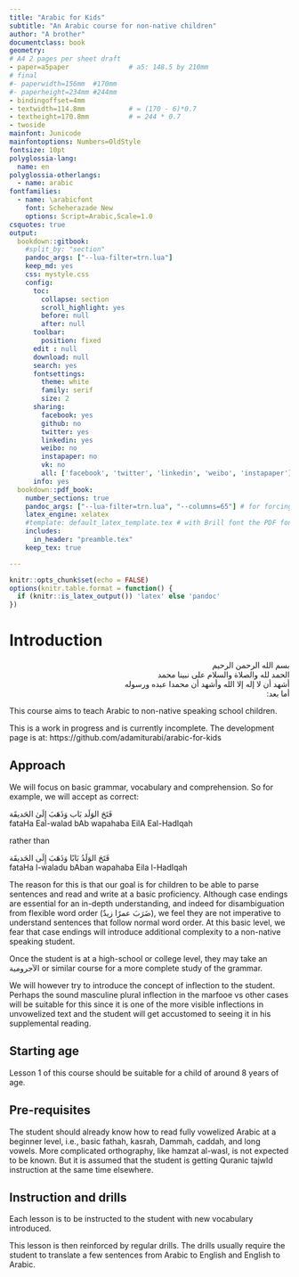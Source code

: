 ```yaml
---
title: "Arabic for Kids"
subtitle: "An Arabic course for non-native children"
author: "A brother"
documentclass: book
geometry:
# A4 2 pages per sheet draft
- paper=a5paper               # a5: 148.5 by 210mm
# final
#- paperwidth=156mm  #170mm
#- paperheight=234mm #244mm
- bindingoffset=4mm
- textwidth=114.8mm           # = (170 - 6)*0.7
- textheight=170.8mm          # = 244 * 0.7
- twoside
mainfont: Junicode
mainfontoptions: Numbers=OldStyle
fontsize: 10pt
polyglossia-lang:
  name: en
polyglossia-otherlangs:
  - name: arabic
fontfamilies:
  - name: \arabicfont
    font: Scheherazade New
    options: Script=Arabic,Scale=1.0
csquotes: true
output:
  bookdown::gitbook:
    #split_by: "section"
    pandoc_args: ["--lua-filter=trn.lua"]
    keep_md: yes
    css: mystyle.css
    config:
      toc:
        collapse: section
        scroll_highlight: yes
        before: null
        after: null
      toolbar:
        position: fixed
      edit : null
      download: null
      search: yes
      fontsettings:
        theme: white
        family: serif
        size: 2
      sharing:
        facebook: yes
        github: no
        twitter: yes
        linkedin: yes
        weibo: no
        instapaper: no
        vk: no
        all: ['facebook', 'twitter', 'linkedin', 'weibo', 'instapaper']
      info: yes
  bookdown::pdf_book:
    number_sections: true
    pandoc_args: ["--lua-filter=trn.lua", "--columns=65"] # for forcing word wrap in pipe tables
    latex_engine: xelatex
    #template: default_latex_template.tex # with Brill font the PDF font is too large and this needs to be uncommented. includes and in_header should then be commented
    includes:
      in_header: "preamble.tex"
    keep_tex: true

---
```


```r
knitr::opts_chunk$set(echo = FALSE)
options(knitr.table.format = function() {
  if (knitr::is_latex_output()) 'latex' else 'pandoc'
})
```

# Introduction {-}

:::{lang=ar dir=rtl}
بسم الله الرحمن الرحيم  
الحمد لله والصلاة والسلام على نبينا محمد  
أشهد أن لا إله إلا الله وأشهد أن محمدا عبده ورسوله  
أما بعد:
:::

This course aims to teach Arabic to non-native speaking school children.

This is a work in progress and is currently incomplete. The development page is at: https://github.com/adamiturabi/arabic-for-kids

## Approach {-}

We will focus on basic grammar, vocabulary and comprehension. So for example, we will accept as correct:

[فَتَحَ الوَلَد بَاب وَذَهَبَ إِلَىٰ الحَديقَة]{.ar}  
[fataHa Eal-walad bAb wapahaba EilA Eal-HadIqah]{.trn}

rather than

[فَتَحَ الوَلَدُ بَابًا وَذَهَبَ إِلَى الحَديقَة]{.ar}  
[fataHa l-waladu bAban wapahaba Eila l-HadIqah]{.trn}

The reason for this is that our goal is for children to be able to parse sentences and read and write at a basic proficiency. Although case endings are essential for an in-depth understanding, and indeed for disambiguation from flexible word order ([ضَرَبَ عمرًا زيدٌ]{.ar}), we feel they are not imperative to understand sentences that follow normal word order. At this basic level, we fear that case endings will introduce additional complexity to a non-native speaking student.

Once the student is at a high-school or college level, they may take an [الآجرومية]{.ar} or similar course for a more complete study of the grammar.

We will however try to introduce the concept of inflection to the student. Perhaps the sound masculine plural inflection in the [marfooe]{.trn} vs other cases will be suitable for this since it is one of the more visible inflections in unvowelized text and the student will get accustomed to seeing it in his supplemental reading.

## Starting age {-}

Lesson 1 of this course should be suitable for a child of around 8 years of age.

## Pre-requisites {-}

The student should already know how to read fully vowelized Arabic at a beginner level, i.e., basic [fathah]{.trn}, [kasrah]{.trn}, [Dammah]{.trn}, [caddah]{.trn}, and long vowels. More complicated orthography, like [hamzat al-wasl]{.trn}, is not expected to be known. But it is assumed that the student is getting Quranic [tajwId]{.trn} instruction at the same time elsewhere.

## Instruction and drills {-}

Each lesson is to be instructed to the student with new vocabulary introduced.

This lesson is then reinforced by regular drills. The drills usually require the student to translate a few sentences from Arabic to English and English to Arabic.
 
